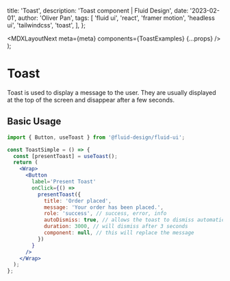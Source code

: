 
  title: 'Toast',
  description: 'Toast component | Fluid Design',
  date: '2023-02-01',
  author: 'Oliver Pan',
  tags: [
    'fluid ui',
    'react',
    'framer motion',
    'headless ui',
    'tailwindcss',
    'toast',
  ],
};

  <MDXLayoutNext meta={meta} components={ToastExamples} {...props} />
);

# Toast

Toast is used to display a message to the user. They are usually displayed at the top of the screen and disappear after a few seconds.

## Basic Usage

<CodeFrame title='Simple'>
  <FluidProvider>
    <ToastExamples.Simple />
  </FluidProvider>
</CodeFrame>

```jsx
import { Button, useToast } from '@fluid-design/fluid-ui';

const ToastSimple = () => {
  const [presentToast] = useToast();
  return (
    <Wrap>
      <Button
        label='Present Toast'
        onClick={() =>
          presentToast({
            title: 'Order placed',
            message: 'Your order has been placed.',
            role: 'success', // success, error, info
            autoDismiss: true, // allows the toast to dismiss automatically
            duration: 3000, // will dismiss after 3 seconds
            component: null, // this will replace the message
          })
        }
      />
    </Wrap>
  );
};
```
